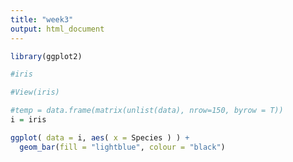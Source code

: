 ```yaml
---
title: "week3"
output: html_document
---
```

```r
library(ggplot2)

```


```r

#iris

#View(iris)

#temp = data.frame(matrix(unlist(data), nrow=150, byrow = T))
i = iris

ggplot( data = i, aes( x = Species ) ) + 
  geom_bar(fill = "lightblue", colour = "black")

```
